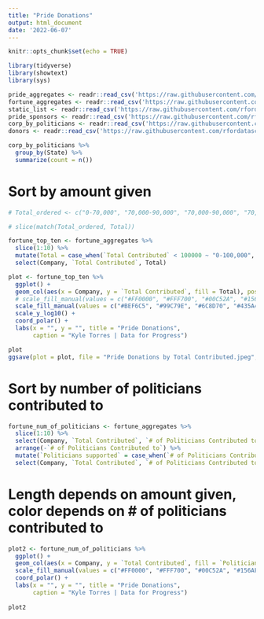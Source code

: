 ```yaml
---
title: "Pride Donations"
output: html_document
date: '2022-06-07'
---
```


```r
knitr::opts_chunk$set(echo = TRUE)

library(tidyverse)
library(showtext)
library(sys)
```

```r
pride_aggregates <- readr::read_csv('https://raw.githubusercontent.com/rfordatascience/tidytuesday/master/data/2022/2022-06-07/pride_aggregates.csv')
fortune_aggregates <- readr::read_csv('https://raw.githubusercontent.com/rfordatascience/tidytuesday/master/data/2022/2022-06-07/fortune_aggregates.csv')
static_list <- readr::read_csv('https://raw.githubusercontent.com/rfordatascience/tidytuesday/master/data/2022/2022-06-07/static_list.csv')
pride_sponsors <- readr::read_csv('https://raw.githubusercontent.com/rfordatascience/tidytuesday/master/data/2022/2022-06-07/pride_sponsors.csv')
corp_by_politicians <- readr::read_csv('https://raw.githubusercontent.com/rfordatascience/tidytuesday/master/data/2022/2022-06-07/corp_by_politician.csv')
donors <- readr::read_csv('https://raw.githubusercontent.com/rfordatascience/tidytuesday/master/data/2022/2022-06-07/donors.csv')
```


```r
corp_by_politicians %>%
  group_by(State) %>%
  summarize(count = n())
```

# Sort by amount given
```r
# Total_ordered <- c("0-70,000", "70,000-90,000", "70,000-90,000", "70,000-90,000", "90,000-100,000", "100,000-150,000", "100,000-150,000", "100,000-150,000", "100,000-150,000") 

# slice(match(Total_ordered, Total))

fortune_top_ten <- fortune_aggregates %>%
  slice(1:10) %>%
  mutate(Total = case_when(`Total Contributed` < 100000 ~ "0-100,000", `Total Contributed` < 150000 ~ "100,000-150,000", `Total Contributed` < 200000 ~ "150,000-200,000", TRUE ~ "200,000 +")) %>%
  select(Company, `Total Contributed`, Total)
```


```r
plot <- fortune_top_ten %>%
  ggplot() +
  geom_col(aes(x = Company, y = `Total Contributed`, fill = Total), position = "dodge") +
  # scale_fill_manual(values = c("#FF0000", "#FFF700", "#00C52A", "#156AFF", "#BF20FF", "#FF7C00")) +
  scale_fill_manual(values = c("#BEF6C5", "#99C79E", "#6C8D70", "#435A46")) +
  scale_y_log10() +
  coord_polar() +
  labs(x = "", y = "", title = "Pride Donations",
       caption = "Kyle Torres | Data for Progress")

plot
ggsave(plot = plot, file = "Pride Donations by Total Contributed.jpeg", width = 10)
```


# Sort by number of politicians contributed to 
```r
fortune_num_of_politicians <- fortune_aggregates %>%
  slice(1:10) %>%
  select(Company, `Total Contributed`, `# of Politicians Contributed to`) %>%
  arrange(-`# of Politicians Contributed to`) %>%
  mutate(`Politicians supported` = case_when(`# of Politicians Contributed to` < 10 ~ "0-10", `# of Politicians Contributed to` < 20 ~ "10-20", `# of Politicians Contributed to` < 30 ~ "20-30", `# of Politicians Contributed to` < 40 ~ "30-40", `# of Politicians Contributed to` < 50 ~ "40-50", TRUE ~ "50 +")) %>%
  select(Company, `Total Contributed`, `# of Politicians Contributed to`, `Politicians supported`)
```


# Length depends on amount given, color depends on # of politicians contributed to
```r
plot2 <- fortune_num_of_politicians %>%
  ggplot() +
  geom_col(aes(x = Company, y = `Total Contributed`, fill = `Politicians supported`), position = "dodge") +
  scale_fill_manual(values = c("#FF0000", "#FFF700", "#00C52A", "#156AFF", "#BF20FF", "#FF7C00")) + # scale_y_log10() +
  coord_polar() +
  labs(x = "", y = "", title = "Pride Donations",
       caption = "Kyle Torres | Data for Progress")
  
plot2
```
